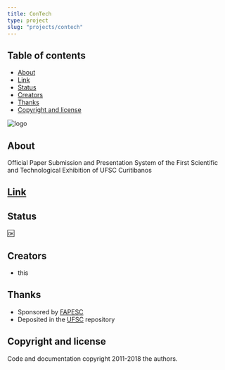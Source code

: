 ```yaml
---
title: ConTech
type: project
slug: "projects/contech"
---
```


## Table of contents

- [About](#about)
- [Link](#link)
- [Status](#status)
- [Creators](#creators)
- [Thanks](#thanks)
- [Copyright and license](#copyright-and-license)

![logo](./contech.png)

## About

Official Paper Submission and Presentation System of the First Scientific and Technological Exhibition of UFSC Curitibanos

## [Link](https://contech-cbs.web.app)

## Status

:ok:

## Creators

- this

## Thanks

- Sponsored by [FAPESC](https://fapesc.sc.gov.br/)
- Deposited in the [UFSC](https://ufsc.br/) repository

## Copyright and license

Code and documentation copyright 2011-2018 the authors.
